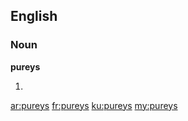 ==English==

===Noun===
'''pureys'''

# {{plural of|[[purey]]}}

[[ar:pureys]]
[[fr:pureys]]
[[ku:pureys]]
[[my:pureys]]